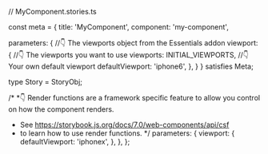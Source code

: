 // MyComponent.stories.ts



const meta = {
  title: 'MyComponent',
  component: 'my-component',

  parameters: {
    //👇 The viewports object from the Essentials addon
    viewport: {
      //👇 The viewports you want to use
      viewports: INITIAL_VIEWPORTS,
      //👇 Your own default viewport
      defaultViewport: 'iphone6',
    },
  }
} satisfies Meta;

type Story = StoryObj;

/*
 *👇 Render functions are a framework specific feature to allow you control on how the component renders.
 * See https://storybook.js.org/docs/7.0/web-components/api/csf
 * to learn how to use render functions.
 */
  parameters: {
    viewport: {
      defaultViewport: 'iphonex',
    },
  },
};
